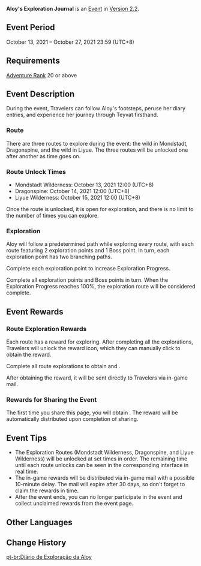 {{EventTabs}}
{{Event
|name              = Aloy's Exploration Journal
|image             = Aloy's Exploration Journal.png
|type              = Web
|time_known        = yes
|time_start        = 2021-10-13 12:00:00
|time_start_offset = GMT+8
|time_end          = 2021-10-27 23:59:59
|time_end_offset   = GMT+8
|link              = 
|link2             = https://webstatic-sea.mihoyo.com/ys/event/e20211013-aloy/index.html
|link2name         = Event Page
|character         = Aloy
}}
'''Aloy's Exploration Journal''' is an  [[Event]] in [[Version 2.2]].

==Event Period==
October 13, 2021 – October 27, 2021 23:59 (UTC+8)

==Requirements==
[[Adventure Rank]] 20 or above

==Event Description==
During the event, Travelers can follow Aloy's footsteps, peruse her diary entries, and experience her journey through Teyvat firsthand.

===Route===
There are three routes to explore during the event: the wild in Mondstadt, Dragonspine, and the wild in Liyue. The three routes will be unlocked one after another as time goes on.

===Route Unlock Times===
* Mondstadt Wilderness: October 13, 2021 12:00 (UTC+8)
* Dragonspine: October 14, 2021 12:00 (UTC+8)
* Liyue Wilderness: October 15, 2021 12:00 (UTC+8)

Once the route is unlocked, it is open for exploration, and there is no limit to the number of times you can explore.

===Exploration===
Aloy will follow a predetermined path while exploring every route, with each route featuring 2 exploration points and 1 Boss point. In turn, each exploration point has two branching paths.

Complete each exploration point to increase Exploration Progress.

Complete all exploration points and Boss points in turn. When the Exploration Progress reaches 100%, the exploration route will be considered complete.

==Event Rewards==
===Route Exploration Rewards===
Each route has a reward for exploring. After completing all the explorations, Travelers will unlock the reward icon, which they can manually click to obtain the reward.

Complete all route explorations to obtain {{Item|Primogem|20|x=40}} and {{Item|Shivada Jade Fragment|20|x=3}}.

After obtaining the reward, it will be sent directly to Travelers via in-game mail.

===Rewards for Sharing the Event===
The first time you share this page, you will obtain {{Item|Mora|20|x=20,000}}. The reward will be automatically distributed upon completion of sharing.

==Event Tips==
* The Exploration Routes (Mondstadt Wilderness, Dragonspine, and Liyue Wilderness) will be unlocked at set times in order. The remaining time until each route unlocks can be seen in the corresponding interface in real time.
* The in-game rewards will be distributed via in-game mail with a possible 10-minute delay. The mail will expire after 30 days, so don't forget to claim the rewards in time.
* After the event ends, you can no longer participate in the event and collect unclaimed rewards from the event page.

==Other Languages==
{{Other Languages|default_hidden = 1
|en      = Aloy's Exploration Journal
|zhs     = 埃洛伊探索日记
|zhs_rm  = Āiluòyī Tànsuǒ Rìjì
|zht     = 亞蘿伊探索日記
|zht_rm  = Yàluóyī Tànsuǒ Rìjì
|ja      = アーロイの探索日記
|ja_rm   = Aaroi no Tansaku Nikki{{Assumed}}
|ko      = 에일로이 {{tt|탐색|探索}} {{tt|일지|日誌}}
|ko_rm   = Eilloi Tamsaek Ilji
|es      = Diario de exploración de Aloy
|fr      = Journal d'exploration d'Aloy
|ru      = Дневник исследований Элой
|th      = บันทึกการสำรวจของ Aloy
|th_rm   = Banthuek Kan Samruat Khong
|vi      = {{tt|Nhật Ký|日記}} {{tt|Thám Hiểm|探險}} Của Aloy
|de      = Aloys Erkundungstagebuch
|id      = Catatan Penjelajahan Aloy
|pt      = Diário de Exploração da Aloy
}}

==Change History==
{{Change History|2.2}}

[[pt-br:Diário de Exploração da Aloy]]